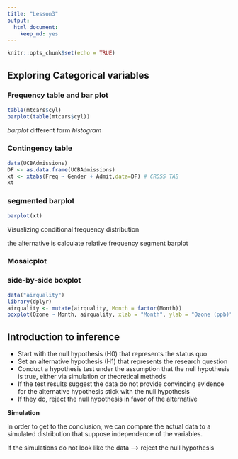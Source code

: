 ```yaml
---
title: "Lesson3"
output: 
  html_document: 
    keep_md: yes
---
```


```r
knitr::opts_chunk$set(echo = TRUE)
```

## **Exploring Categorical variables**

### **Frequency table and bar plot**

```r
table(mtcars$cyl)
barplot(table(mtcars$cyl))
```

*barplot* different form *histogram*

### **Contingency table**

```r
data(UCBAdmissions)
DF <- as.data.frame(UCBAdmissions)
xt <- xtabs(Freq ~ Gender + Admit,data=DF) # CROSS TAB
xt
```

### **segmented barplot**

```r
barplot(xt)
```

Visualizing conditional frequency distribution 

the alternative is calculate relative frequency segment barplot

### **Mosaicplot**

### **side-by-side boxplot**

```r
data("airquality")
library(dplyr)
airquality <- mutate(airquality, Month = factor(Month)) 
boxplot(Ozone ~ Month, airquality, xlab = "Month", ylab = "Ozone (ppb)")
```

## **Introduction to inference**

* Start with the null hypothesis (H0) that represents the status quo  
* Set an alternative hypothesis (H1) that represents the research question   
* Conduct a hypothesis test under the assumption that the null hypothesis is true, either via simulation or theoretical methods
* If the test results suggest the data do not provide convincing evidence for the alternative hypothesis stick with the null hypothesis
* If they do, reject the null hypothesis in favor of the alternative

**Simulation**

in order to get to the conclusion, we can compare the actual data to a simulated distribution that suppose independence of the variables.

If the simulations do not look like the data ---> reject the null hypothesis



